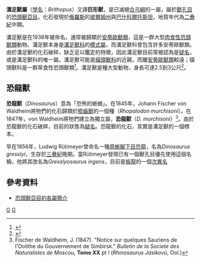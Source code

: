 {{Otheruses|subject=巨形獸（''Brithopus''）|other=巨型獸（''Titanophoneus''）|巨型獸}}
{{Automatic Taxobox
| taxon = Brithopus
| fossil_range = {{fossil_range|瓜德鲁普世}}
| image = Brithopus priscus1DB.jpg
| image_caption = 
| authority = Efremov, 1954
| type_species = '''溝足獸<br>''Brithopus priscus'''''
| type_species_authority = (Kutorga, 1838) 
|synonyms =
*'''恐龍獸 ''Dinosaurus''''' <br><small>(Fischer, 1845)</small>
}}

'''溝足獸屬'''（[[學名|學名]]：''Brithopus''）又譯'''巨形獸'''，是已滅絕[[合弓綱|合弓綱]]的一屬，屬於[[獸孔目|獸孔目]]的[[恐頭獸亞目|恐頭獸亞目]]。化石發現於[[俄羅斯|俄羅斯]]的[[彼爾姆州|彼爾姆州]]與[[巴什科爾托斯坦|巴什科爾托斯坦]]，地質年代為[[二疊紀|二疊紀]]中期。

溝足獸是在1938年被命名，通常被歸類於[[安蒂歐獸類|安蒂歐獸類]]，這是一群大型[[肉食性|肉食性]][[恐頭獸類|恐頭獸類]]動物。溝足獸本身是[[溝足獸科|溝足獸科]]的[[模式屬|模式屬]]，而溝足獸科曾包含許多安蒂歐獸類。由於溝足獸的化石破碎，缺乏足以鑑定的特徵，因此溝足獸目前常被認為是[[疑名|疑名]]，或是溝足獸科的唯一屬。溝足獸可能是[[貘頭獸科|貘頭獸科]]的近親，而離[[安蒂歐獸類|安蒂歐獸類]]較遠；貘頭獸科是一群草食性恐頭獸類<ref name=KCF11>{{cite journal |last=Kammerer |first=C.F. |year=2011 |title=Systematics of the Anteosauria (Therapsida: Dinocephalia) |journal=Journal of Systematic Palaeontology |volume=9 |issue=2 |doi=10.1080/14772019.2010.492645}}</ref>。溝足獸是種大型動物，身長可達2.5到3公尺<ref>{{Cite web |url=http://palaeos.com/vertebrates/therapsida/anteosauria.html |title=存档副本 |accessdate=2012-06-19 |archive-date=2012-10-08 |archive-url=https://web.archive.org/web/20121008181842/http://palaeos.com/vertebrates/therapsida/anteosauria.html |dead-url=no }}</ref>。

==恐龍獸==
'''恐龍獸'''（''Dinosaurus''）意為「恐怖的蜥蜴」。在1845年，Johann Fischer von Waldheim將牠們的化石歸類於[[棍齒獸|棍齒獸]]的一個種（''Rhopalodon murchisoni''）。在1847年，von Waldheim將牠們建立為獨立屬，'''恐龍獸'''（''D. murchisoni''）<ref name=fischer1847>Fischer de Waldheim, J. (1847). "Notice sur quelques Sauriens de l'Oolithe du Gouvernement de Simbirsk." ''Bulletin de la Societe des Naturalistes de Moscou'', '''Tome XX''' pt l (''Rhinosaurus Jasikovü'', Ool.)</ref>。由於恐龍獸的化石破碎，目前的狀態為[[疑名|疑名]]。恐龍獸的化石，其實是溝足獸的一個標本。

早在1856年，Ludwig Rütimeyer曾命名一種[[原蜥腳下目|原蜥腳下目]][[恐龍|恐龍]]，名為''Dinosaurus gresslyi''，生存於[[三疊紀|三疊紀]]晚期。當Rütimeyer發現已有一個獸孔目優先使用這個名稱，他將其改名為''Gresslyosaurus ingens''，目前是[[板龍|板龍]]的一個[[次異名|次異名]]

==參考資料==
<div class="references-small">
<references></references>
</div>
*[http://www.palaeocritti.com/by-group/dinocephalia 恐頭獸亞目的各屬簡介] {{Wayback|url=http://www.palaeocritti.com/by-group/dinocephalia |date=20131017013633 }}
{{獸孔目|E.}}
{{Taxonbar|from=Q1064323}}

[[Category:二疊紀合弓類|G]]
[[Category:恐頭獸亞目|G]]